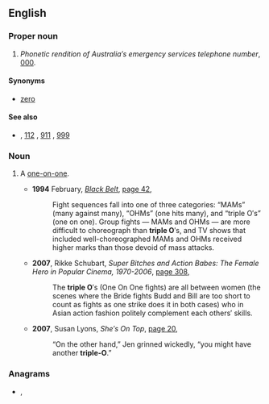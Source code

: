 ==English==

===Proper noun===
{{en-proper noun}}

# {{label|en|Australia}} ''Phonetic rendition of Australia′s emergency services telephone number'', [[000]].

====Synonyms====
* {{l|en|triple}} [[zero]]

====See also====
* {{sense|emergency services phone number}} {{l|en|000}} {{qualifier|Australia}}, [[112]] {{qualifier|EU}}, [[911]] {{qualifier|US}}, [[999]] {{qualifier|UK|Ireland}}

===Noun===
{{en-noun|triple O's}}

# {{label|en|US}} A [[one-on-one]].
#* '''1994''' February, ''[[w:Black Belt (magazine)|Black Belt]]'', [http://books.google.com.au/books?id=ENIDAAAAMBAJ&pg=PA42&dq=%22triple+O%22+-intitle:%22%22+-inauthor:%22%22&hl=en&sa=X&ei=ehuaUNnFD8jNmgXduoHwAg&redir_esc=y#v=onepage&q=%22triple%20O%22%20-intitle%3A%22%22%20-inauthor%3A%22%22&f=false page 42],
#*: Fight sequences fall into one of three categories: “MAMs” (many against many), “OHMs” (one hits many), and “triple O′s” (one on one). Group fights — MAMs and OHMs — are more difficult to choreograph than '''triple O'''′s, and TV shows that included well-choreographed MAMs and OHMs received higher marks than those devoid of mass attacks.
#* '''2007''', Rikke Schubart, ''Super Bitches and Action Babes: The Female Hero in Popular Cinema, 1970-2006'', [http://books.google.com.au/books?id=GYOeGrtUjAoC&pg=PA308&dq=%22triple+O%22+-intitle:%22%22+-inauthor:%22%22&hl=en&sa=X&ei=ehuaUNnFD8jNmgXduoHwAg&redir_esc=y#v=onepage&q=%22triple%20O%22%20-intitle%3A%22%22%20-inauthor%3A%22%22&f=false page 308],
#*: The '''triple O'''′s (One On One fights) are all between women (the scenes where the Bride fights Budd and Bill are too short to count as fights as one strike does it in both cases) who in Asian action fashion politely complement{{sic}} each others′ skills.
#* '''2007''', Susan Lyons, ''She′s On Top'', [http://books.google.com.au/books?id=yxW-lQxKiY4C&pg=PA20&dq=%22triple+O%22+-intitle:%22%22+-inauthor:%22%22&hl=en&sa=X&ei=ehuaUNnFD8jNmgXduoHwAg&redir_esc=y#v=onepage&q=%22triple%20O%22%20-intitle%3A%22%22%20-inauthor%3A%22%22&f=false page 20],
#*: “On the other hand,” Jen grinned wickedly, “you might have another '''triple-O'''.”

===Anagrams===
* {{l|en|politer}}, {{l|en|tripole}}